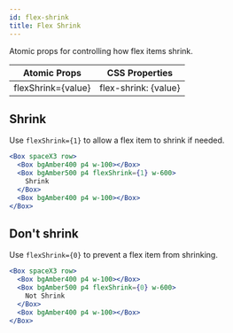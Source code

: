 ```yaml
---
id: flex-shrink
title: Flex Shrink
---
```


Atomic props for controlling how flex items shrink.

| Atomic Props       | CSS Properties       |
| ------------------ | -------------------- |
| flexShrink={value} | flex-shrink: {value} |

## Shrink

Use `flexShrink={1}` to allow a flex item to shrink if needed.

```jsx live
<Box spaceX3 row>
  <Box bgAmber400 p4 w-100></Box>
  <Box bgAmber500 p4 flexShrink={1} w-600>
    Shrink
  </Box>
  <Box bgAmber400 p4 w-100></Box>
</Box>
```

## Don't shrink

Use `flexShrink={0}` to prevent a flex item from shrinking.

```jsx live
<Box spaceX3 row>
  <Box bgAmber400 p4 w-100></Box>
  <Box bgAmber500 p4 flexShrink={0} w-600>
    Not Shrink
  </Box>
  <Box bgAmber400 p4 w-100></Box>
</Box>
```
